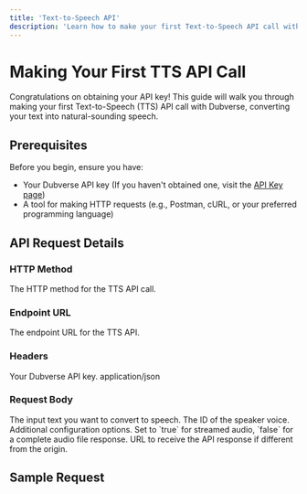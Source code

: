 ```yaml
---
title: 'Text-to-Speech API'
description: 'Learn how to make your first Text-to-Speech API call with Dubverse'
---
```


# Making Your First TTS API Call

Congratulations on obtaining your API key! This guide will walk you through making your first Text-to-Speech (TTS) API call with Dubverse, converting your text into natural-sounding speech.

## Prerequisites

Before you begin, ensure you have:

- Your Dubverse API key (If you haven't obtained one, visit the [API Key page](/api-key))
- A tool for making HTTP requests (e.g., Postman, cURL, or your preferred programming language)

## API Request Details

### HTTP Method

<ParamField query="POST" type="string" required>
  The HTTP method for the TTS API call.
</ParamField>

### Endpoint URL

<ParamField query="https://macaque.dubverse.ai/api/merlin/services/tts/text-to-speech" type="string" required>
  The endpoint URL for the TTS API.
</ParamField>

### Headers

<ParamField header="X-API-Key" type="string" required>
  Your Dubverse API key.
</ParamField>

<ParamField header="Content-Type" type="string" required>
  application/json
</ParamField>

### Request Body

<ParamField body="text" type="string" required>
  The input text you want to convert to speech.
</ParamField>

<ParamField body="speaker" type="number" required>
  The ID of the speaker voice.
</ParamField>

<ParamField body="config" type="object">
  Additional configuration options.
  <Expandable title="config">
    <ParamField body="use_streaming_response" type="boolean">
      Set to `true` for streamed audio, `false` for a complete audio file response.
    </ParamField>
  </Expandable>
</ParamField>

<ParamField body="callback_url" type="string">
  URL to receive the API response if different from the origin.
</ParamField>

## Sample Request

<CodeGroup>
